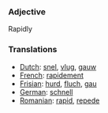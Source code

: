 ===Adjective===
Rapidly

===Translations===
*[[Dutch]]: [[snel]], [[vlug]], [[gauw]]
*[[French]]: [[rapidement]]
*[[Frisian]]: [[hurd]], [[fluch]], [[gau]]
*[[German]]: [[schnell]]
*[[Romanian]]: [[rapid]], [[repede]]